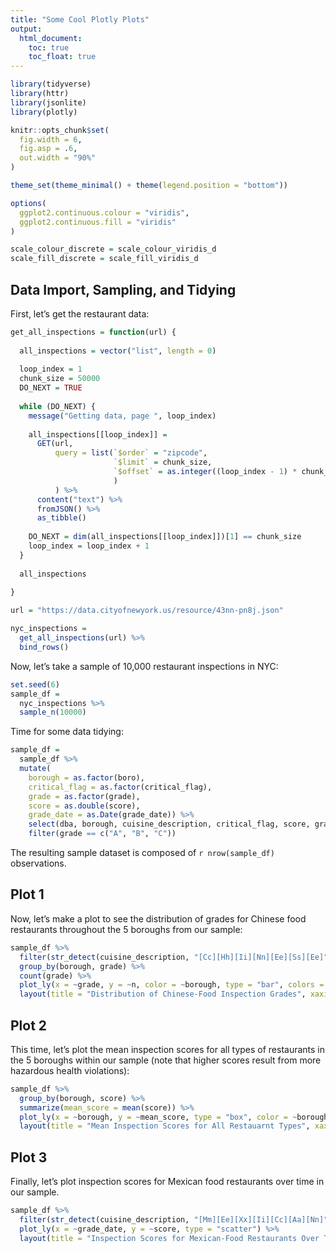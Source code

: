```yaml
---
title: "Some Cool Plotly Plots"
output: 
  html_document:
    toc: true
    toc_float: true
---
```


```r
library(tidyverse)
library(httr)
library(jsonlite)
library(plotly)

knitr::opts_chunk$set(
  fig.width = 6,
  fig.asp = .6,
  out.width = "90%"
)

theme_set(theme_minimal() + theme(legend.position = "bottom"))

options(
  ggplot2.continuous.colour = "viridis",
  ggplot2.continuous.fill = "viridis"
)

scale_colour_discrete = scale_colour_viridis_d
scale_fill_discrete = scale_fill_viridis_d
```

## Data Import, Sampling, and Tidying

First, let's get the restaurant data:

```r
get_all_inspections = function(url) {
  
  all_inspections = vector("list", length = 0)
  
  loop_index = 1
  chunk_size = 50000
  DO_NEXT = TRUE
  
  while (DO_NEXT) {
    message("Getting data, page ", loop_index)
    
    all_inspections[[loop_index]] = 
      GET(url,
          query = list(`$order` = "zipcode",
                       `$limit` = chunk_size,
                       `$offset` = as.integer((loop_index - 1) * chunk_size)
                       )
          ) %>%
      content("text") %>%
      fromJSON() %>%
      as_tibble()
    
    DO_NEXT = dim(all_inspections[[loop_index]])[1] == chunk_size
    loop_index = loop_index + 1
  }
  
  all_inspections
  
}

url = "https://data.cityofnewyork.us/resource/43nn-pn8j.json"

nyc_inspections = 
  get_all_inspections(url) %>%
  bind_rows()
```

Now, let's take a sample of 10,000 restaurant inspections in NYC:

```r
set.seed(6)
sample_df = 
  nyc_inspections %>% 
  sample_n(10000)
```

Time for some data tidying:

```r
sample_df = 
  sample_df %>% 
  mutate(
    borough = as.factor(boro),
    critical_flag = as.factor(critical_flag),
    grade = as.factor(grade),
    score = as.double(score),
    grade_date = as.Date(grade_date)) %>% 
    select(dba, borough, cuisine_description, critical_flag, score, grade, grade_date) %>% 
    filter(grade == c("A", "B", "C"))
```

The resulting sample dataset is composed of `r nrow(sample_df)` observations.

## Plot 1

Now, let's make a plot to see the distribution of grades for Chinese food restaurants throughout the 5 boroughs from our sample:

```r
sample_df %>% 
  filter(str_detect(cuisine_description, "[Cc][Hh][Ii][Nn][Ee][Ss][Ee]")) %>% 
  group_by(borough, grade) %>% 
  count(grade) %>% 
  plot_ly(x = ~grade, y = ~n, color = ~borough, type = "bar", colors = "viridis") %>% 
  layout(title = "Distribution of Chinese-Food Inspection Grades", xaxis = list(title = "Grade"), yaxis = list(title = "Count"))
```

## Plot 2

This time, let's plot the mean inspection scores for all types of restaurants in the 5 boroughs within our sample (note that higher scores result from more hazardous health violations):

```r
sample_df %>% 
  group_by(borough, score) %>% 
  summarize(mean_score = mean(score)) %>% 
  plot_ly(x = ~borough, y = ~mean_score, type = "box", color = ~borough, colors = "viridis") %>% 
  layout(title = "Mean Inspection Scores for All Restauarnt Types", xaxis = list(title = "Borough"), yaxis = list(title = "Mean Score"))
```

## Plot 3

Finally, let's plot inspection scores for Mexican food restaurants over time in our sample.

```r
sample_df %>%
  filter(str_detect(cuisine_description, "[Mm][Ee][Xx][Ii][Cc][Aa][Nn]")) %>% 
  plot_ly(x = ~grade_date, y = ~score, type = "scatter") %>% 
  layout(title = "Inspection Scores for Mexican-Food Restaurants Over Time", xaxis = list(title = "Date"), yaxis = list(title = "Score"))
```